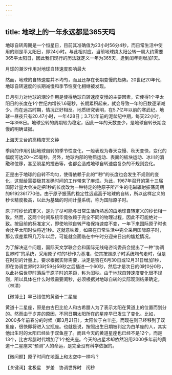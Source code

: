 ```yaml
---
---
---
```

title: 地球上的一年永远都是365天吗
---




地球自转周期是一个恒星日，目前其准确值为23小时56分4秒，而日常生活中使用的则是平太阳日，即24小时。与此相对应，当前地球绕太阳公转一周大约需要365平太阳日，因此我们现行的历法就定义一年为365天，逢到闰年则增加1天。

月球的潮汐作用对地球自转速度影响最大



然而，地球的自转速度并不均匀，而且还存在长期变慢的趋势。20世纪20年代，地球自转速度的长期减慢和季节性变化相继被发现。

日月引力对地球的潮汐作用是使得地球自转速度变慢的主要因素，它使得1个平太阳日的长度在1个世纪内增长1.6毫秒，长期累积起来，就会导致一年的日数逐渐减少。而在远古时期，情况正好相反。地质研究表明，在5.7亿年以前的寒武纪，地球一昼夜只有20.47小时，一年428日；3.7亿年前的泥盆纪中期，每天22小时，一年398日。地球公转的周期较为稳定，因此一年的天数变少，是地球自转长期变慢的明确证据。

上海天文台的高精度天文钟



季风的作用引起地球自转的季节性变化，一般表现为春天变慢、秋天变快，变化的幅度可达20～25毫秒。另外，地球内部的物质运动、表面的板块运动、冰川的消融和位移，甚至陨星的撞击等，也都会造成地球自转速度复杂的不规则变化。

正是由于地球的自转不均匀，使得依赖于此的“1秒”的长度也会发生不规则的变化，这就给需要极其准确时间的工作带来了麻烦。为此，1967年召开的第十三届国际计量大会决定把1秒的长度改为一种特定的铯原子所产生的电磁辐射振荡周期的9192361770倍。由于原子振荡的稳定性远远高于地球的自转，所以这样定义的秒长精度极高，以此为基础的时间计量系统，称为国际原子时。

原子时秒长的定义，是为了尽可能与日常生活所熟悉的由地球自转定义的秒长相一致。然而，这两个时间系统毕竟依赖于完全不同的物理过程，因此不可能绝对一致。按目前的标准定义，即使地球自转严格保持速度不变，一年下来国际原子时也会比平太阳时快将近1秒。这就意味着，如果在日常生活中完全采用国际原子时，那么误差累积几万年以后，可能就会面临在中午时分迎来日出的尴尬情况。

为了解决这个问题，国际天文学联合会和国际无线电咨询委员会提出了一种“协调世界时”的系统，采用原子时的1秒作为基准，使其按照原子时系统均匀走时，但是在时刻的计量上，要求根据实际需要，决定是否在6月30日或12月31日增加1秒，即在协调世界时23时59分59秒之后插进一个60秒，然后才是次日的0时0分0秒，以此补偿世界时落后于原子时的差距，称为闰秒。由于地球自转速度变化很不规则，所以具体在什么时候需要闰秒，必须根据对地球自转的实际观测结果确定。（林清）





【微博士】早已错位的黄道十二星座

黄道十二星座，原是由古巴比伦人和古希腊人为了表示太阳在黄道上的位置而划分的。然而由于岁差的原因，不同日期太阳所在的星座早已发生了变化。比如，2000多年前春分的时候（即3月21日），太阳位于白羊座，而现在则已经移到了双鱼座，很快即将进入宝瓶座。也就是说，按照出生日期被判定为白羊座的人，其实他出生时的太阳已经处于双鱼座了。而且今天的黄道星座也已经不是12个，而是13个，比古希腊时代增加了1个蛇夫座。今天的占星术却依然沿用2000多年前的黄道十二星座来“预测”人的命运，是完全没有科学依据的。

【微问题】原子时间在地面上和太空中一样吗？

【关键词】北极星　岁差　协调世界时　闰秒